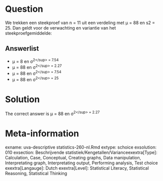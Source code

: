 Question
========

We trekken een steekproef van n = 11 uit een verdeling met µ = 88 en s2 = 25. Dan geldt voor de verwachting en variantie van het steekproefgemiddelde: 

Answerlist
----------
* &mu; = 8 en &sigma;<sup>2<\/sup> = 7.54
* &mu; = 88 en &sigma;<sup>2<\/sup> = 2.27
* &mu; = 88 en &sigma;<sup>2<\/sup> = 7.54
* &mu; = 88 en &sigma;<sup>2<\/sup> = 25

Solution
========

The correct answer is  &mu; = 88 en &sigma;<sup>2<\/sup> = 2.27 

Meta-information
================
exname: uva-descriptive statistics-260-nl.Rmd 
extype: schoice 
exsolution: 010 
exsection: Beschrijvende statistiek/Kengetallen/Varianceexextra[Type]: Calculation, Case, Conceptual, Creating graphs, Data manipulation, Interpretating graph, Interpretating output, Performing analysis, Test choice 
exextra[Langauge]: Dutch 
exextra[Level]: Statistical Literacy, Statistical Reasoning, Statistical Thinking 
